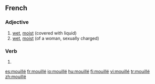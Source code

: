 ==French==

===Adjective===
{{infl|fr|adjective|g=m}}

# [[wet]], [[moist]] (covered with liquid)
# [[wet]], [[moist]] (of a woman, sexually charged)

===Verb===
{{infl|fr|past participle}}

# {{past participle of|mouiller|lang=French}}

[[es:mouillé]]
[[fr:mouillé]]
[[io:mouillé]]
[[hu:mouillé]]
[[fi:mouillé]]
[[vi:mouillé]]
[[tr:mouillé]]
[[zh:mouillé]]
